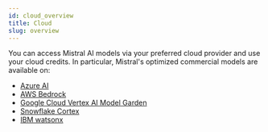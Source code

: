 ```yaml
---
id: cloud_overview
title: Cloud
slug: overview
---
```


You can access Mistral AI models via your preferred cloud provider and use your cloud credits.
In particular, Mistral's optimized commercial models are available on:

- [Azure AI](../azure)
- [AWS Bedrock](../aws)
- [Google Cloud Vertex AI Model Garden](../vertex)
- [Snowflake Cortex](../sfcortex)
- [IBM watsonx](../ibm-watsonx)


